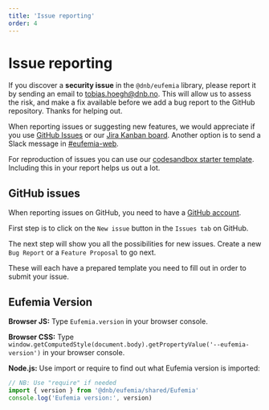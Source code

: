 ```yaml
---
title: 'Issue reporting'
order: 4
---
```



# Issue reporting

If you discover a **security issue** in the `@dnb/eufemia` library, please report it by sending an
email to [tobias.hoegh@dnb.no](mailto:tobias.hoegh@dnb.no). This will allow us to assess the risk, and make a fix available before we add a
bug report to the GitHub repository. Thanks for helping out.

When reporting issues or suggesting new features, we would appreciate if you use [GitHub Issues](https://github.com/dnbexperience/eufemia/issues) or our [Jira Kanban board](https://jira.tech.dnb.no/projects/EDS/summary#). Another option is to send a Slack message in [#eufemia-web](https://dnb-it.slack.com/archives/CMXABCHEY).

For reproduction of issues you can use our [codesandbox starter template](https://eufemia.dnb.no/issue/). Including this in your report helps us out a lot.

## GitHub issues

When reporting issues on GitHub, you need to have a [GitHub account](https://github.com/join).

First step is to click on the `New issue` button in the `Issues tab` on GitHub.

<InlineImg
  src="/images/report-issue.png"
  width="900"
  alt="Screenshot of the location of new issue button on GitHub"
  top
  bottom
/>

The next step will show you all the possibilities for new issues. Create a new `Bug Report` or a `Feature Proposal` to go next.

<InlineImg
  src="/images/report-issue-part-2.png"
  width="900"
  alt="Screenshot of the possibilities in creating a new issue"
  top
/>

These will each have a prepared template you need to fill out in order to submit your issue.

## Eufemia Version

**Browser JS:** Type `Eufemia.version` in your browser console.

**Browser CSS:** Type `window.getComputedStyle(document.body).getPropertyValue('--eufemia-version')` in your browser console.

**Node.js:** Use import or require to find out what Eufemia version is imported:

```js
// NB: Use "require" if needed
import { version } from '@dnb/eufemia/shared/Eufemia'
console.log('Eufemia version:', version)
```
